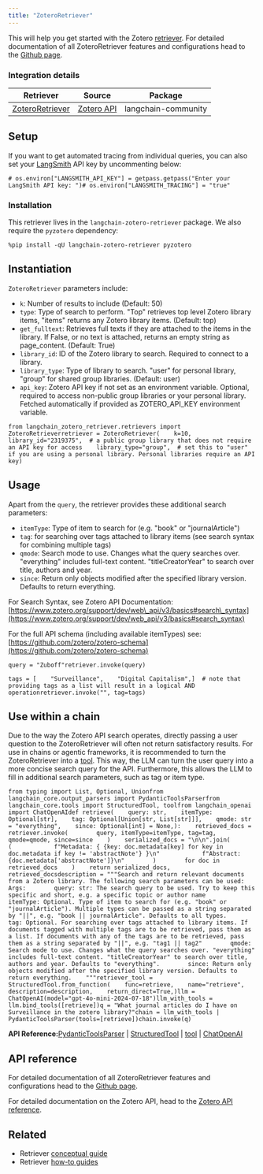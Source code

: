 ```yaml
---
title: "ZoteroRetriever"
---
```


This will help you get started with the Zotero [retriever](/oss/concepts/retrievers). For detailed documentation of all ZoteroRetriever features and configurations head to the [Github page](https://github.com/TimBMK/langchain-zotero-retriever).

### Integration details

| Retriever                                                               | Source                                                            | Package             |
| ----------------------------------------------------------------------- | ----------------------------------------------------------------- | ------------------- |
| [ZoteroRetriever](https://github.com/TimBMK/langchain-zotero-retriever) | [Zotero API](https://www.zotero.org/support/dev/web_api/v3/start) | langchain-community |

## Setup

If you want to get automated tracing from individual queries, you can also set your [LangSmith](https://docs.smith.langchain.com/) API key by uncommenting below:

```
# os.environ["LANGSMITH_API_KEY"] = getpass.getpass("Enter your LangSmith API key: ")# os.environ["LANGSMITH_TRACING"] = "true"
```

### Installation

This retriever lives in the `langchain-zotero-retriever` package. We also require the `pyzotero` dependency:

```
%pip install -qU langchain-zotero-retriever pyzotero
```

## Instantiation

`ZoteroRetriever` parameters include:

* `k`: Number of results to include (Default: 50)
* `type`: Type of search to perform. "Top" retrieves top level Zotero library items, "items" returns any Zotero library items. (Default: top)
* `get_fulltext`: Retrieves full texts if they are attached to the items in the library. If False, or no text is attached, returns an empty string as page\_content. (Default: True)
* `library_id`: ID of the Zotero library to search. Required to connect to a library.
* `library_type`: Type of library to search. "user" for personal library, "group" for shared group libraries. (Default: user)
* `api_key`: Zotero API key if not set as an environment variable. Optional, required to access non-public group libraries or your personal library. Fetched automatically if provided as ZOTERO\_API\_KEY environment variable.

```
from langchain_zotero_retriever.retrievers import ZoteroRetrieverretriever = ZoteroRetriever(    k=10,    library_id="2319375",  # a public group library that does not require an API key for access    library_type="group",  # set this to "user" if you are using a personal library. Personal libraries require an API key)
```

## Usage

Apart from the `query`, the retriever provides these additional search parameters:

* `itemType`: Type of item to search for (e.g. "book" or "journalArticle")
* `tag`: for searching over tags attached to library items (see search syntax for combining multiple tags)
* `qmode`: Search mode to use. Changes what the query searches over. "everything" includes full-text content. "titleCreatorYear" to search over title, authors and year.
* `since`: Return only objects modified after the specified library version. Defaults to return everything.

For Search Syntax, see Zotero API Documentation: [https://www.zotero.org/support/dev/web\_api/v3/basics#search\_syntax](https://www.zotero.org/support/dev/web_api/v3/basics#search_syntax)

For the full API schema (including available itemTypes) see: [https://github.com/zotero/zotero-schema](https://github.com/zotero/zotero-schema)

```
query = "Zuboff"retriever.invoke(query)
```

```
tags = [    "Surveillance",    "Digital Capitalism",]  # note that providing tags as a list will result in a logical AND operationretriever.invoke("", tag=tags)
```

## Use within a chain

Due to the way the Zotero API search operates, directly passing a user question to the ZoteroRetriever will often not return satisfactory results. For use in chains or agentic frameworks, it is recommended to turn the ZoteroRetriever into a [tool](https://python.langchain.com/oss/how_to/custom_tools/#creating-tools-from-functions). This way, the LLM can turn the user query into a more concise search query for the API. Furthermore, this allows the LLM to fill in additional search parameters, such as tag or item type.

```
from typing import List, Optional, Unionfrom langchain_core.output_parsers import PydanticToolsParserfrom langchain_core.tools import StructuredTool, toolfrom langchain_openai import ChatOpenAIdef retrieve(    query: str,    itemType: Optional[str],    tag: Optional[Union[str, List[str]]],    qmode: str = "everything",    since: Optional[int] = None,):    retrieved_docs = retriever.invoke(        query, itemType=itemType, tag=tag, qmode=qmode, since=since    )    serialized_docs = "\n\n".join(        (            f"Metadata: { {key: doc.metadata[key] for key in doc.metadata if key != 'abstractNote'} }\n"            f"Abstract: {doc.metadata['abstractNote']}\n"        )        for doc in retrieved_docs    )    return serialized_docs, retrieved_docsdescription = """Search and return relevant documents from a Zotero library. The following search parameters can be used:    Args:        query: str: The search query to be used. Try to keep this specific and short, e.g. a specific topic or author name        itemType: Optional. Type of item to search for (e.g. "book" or "journalArticle"). Multiple types can be passed as a string separated by "||", e.g. "book || journalArticle". Defaults to all types.        tag: Optional. For searching over tags attached to library items. If documents tagged with multiple tags are to be retrieved, pass them as a list. If documents with any of the tags are to be retrieved, pass them as a string separated by "||", e.g. "tag1 || tag2"        qmode: Search mode to use. Changes what the query searches over. "everything" includes full-text content. "titleCreatorYear" to search over title, authors and year. Defaults to "everything".        since: Return only objects modified after the specified library version. Defaults to return everything.    """retriever_tool = StructuredTool.from_function(    func=retrieve,    name="retrieve",    description=description,    return_direct=True,)llm = ChatOpenAI(model="gpt-4o-mini-2024-07-18")llm_with_tools = llm.bind_tools([retrieve])q = "What journal articles do I have on Surveillance in the zotero library?"chain = llm_with_tools | PydanticToolsParser(tools=[retrieve])chain.invoke(q)
```

**API Reference:**[PydanticToolsParser](https://python.langchain.com/api_reference/core/output_parsers/langchain_core.output_parsers.openai_tools.PydanticToolsParser.html) | [StructuredTool](https://python.langchain.com/api_reference/core/tools/langchain_core.tools.structured.StructuredTool.html) | [tool](https://python.langchain.com/api_reference/core/tools/langchain_core.tools.convert.tool.html) | [ChatOpenAI](https://python.langchain.com/api_reference/openai/chat_models/langchain_openai.chat_models.base.ChatOpenAI.html)

## API reference

For detailed documentation of all ZoteroRetriever features and configurations head to the [Github page](https://github.com/TimBMK/langchain-zotero-retriever).

For detailed documentation on the Zotero API, head to the [Zotero API reference](https://www.zotero.org/support/dev/web_api/v3/start).

## Related

* Retriever [conceptual guide](/oss/concepts/retrievers)
* Retriever [how-to guides](/oss/how_to/#retrievers)
